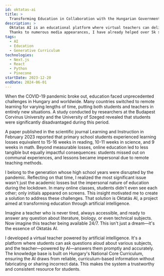 ```yaml
---
id: oktatas-ai
title: >
  Transforming Education in Collaboration with the Hungarian Government
description: >
  Oktatas AI is an educational platform where virtual teachers can deliver 20-minute lessons tailored to students' performance.
  Thanks to numerous media appearances, I have already helped over 5k students and caught the interest of the Hungarian government.
tags:
  - AI
  - Education
  - Generative Curriculum
technologies:
  - Next.js
  - React
  - Python
  - Pinecone
startDate: 2023-12-20
endDate: 2024-06-01
---
```


When the COVID-19 pandemic broke out, education faced unprecedented challenges in Hungary and worldwide. Many countries switched to remote learning for varying lengths of time, putting both students and teachers in entirely new situations. A study conducted by researchers at the Budapest Corvinus University and the University of Szeged revealed that students were significantly disadvantaged during this period.

A paper published in the scientific journal Learning and Instruction in February 2023 reported that primary school students experienced learning losses equivalent to 15-16 weeks in reading, 10-11 weeks in science, and 9 weeks in math. Beyond measurable losses, online education led to less tangible but equally impactful consequences: students missed out on communal experiences, and lessons became impersonal due to remote teaching methods.

I belong to the generation whose high school years were disrupted by the pandemic. Reflecting on that time, I realized the most significant issue wasn't just the academic losses but the impersonal nature of education during the lockdown. In many online classes, students didn't even see each other; only initials appeared on screens. This insight motivated me to create a solution to address these challenges. That solution is Oktatás AI, a project aimed at transforming education through artificial intelligence.

Imagine a teacher who is never tired, always accessible, and ready to answer any question about literature, biology, or even technical subjects. Now imagine this teacher being available 24/7. This isn't just a dream—it's the essence of Oktatás AI.

I developed a virtual teacher powered by artificial intelligence. It's a platform where students can ask questions aloud about various subjects, and the teacher—powered by AI—answers them promptly and accurately. The knowledge base is built on Hungary's National Core Curriculum, ensuring the AI draws from reliable, curriculum-based information without fabricating or sharing incorrect data. This makes the system a trustworthy and consistent resource for students.

